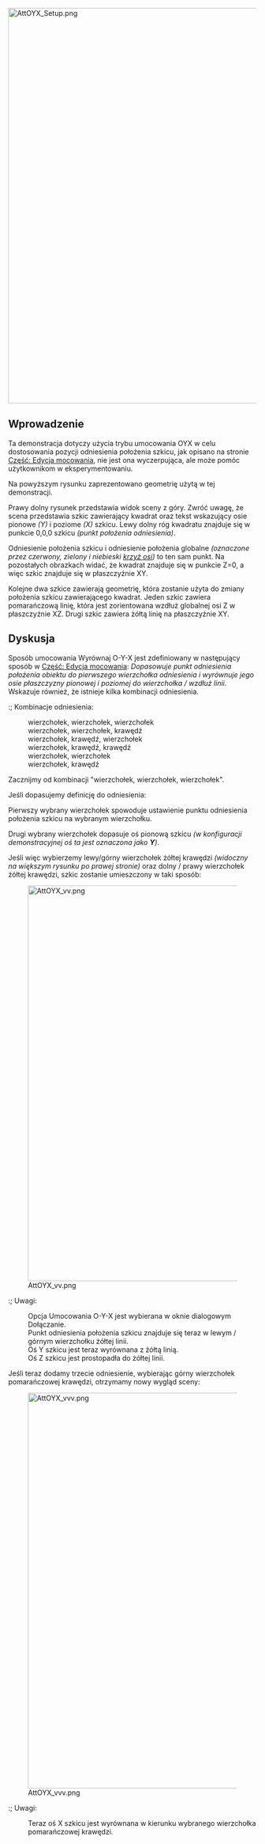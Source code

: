 <languages/>

{{TutorialInfo/pl
|Topic=Umocowanie
|Level=Średniozaawansowany / zaawansowany
|Author=drmacro
|Time=1 godzina
|FCVersion=0.19 lub nowszy
|Files=do ustalenia
}}

[[File:AttOYX_Setup.png|800px]]
{{Caption|Obiekt w pozycji początkowej}}

<span id="Introduction"></span>
==Wprowadzenie== 

Ta demonstracja dotyczy użycia trybu umocowania OYX w celu dostosowania pozycji odniesienia położenia szkicu, jak opisano na stronie [[Part_EditAttachment/pl|Część: Edycja mocowania]], nie jest ona wyczerpująca, ale może pomóc użytkownikom w eksperymentowaniu.

Na powyższym rysunku zaprezentowano geometrię użytą w tej demonstracji.

Prawy dolny rysunek przedstawia widok sceny z góry. Zwróć uwagę, że scena przedstawia szkic zawierający kwadrat oraz tekst wskazujący osie pionowe ''(Y)'' i poziome ''(X)'' szkicu. Lewy dolny róg kwadratu znajduje się w punkcie 0,0,0 szkicu ''(punkt położenia odniesienia)''.

Odniesienie położenia szkicu i odniesienie położenia globalne ''(oznaczone przez czerwony, zielony i niebieski [[Std_AxisCross/pl|krzyż osi]])'' to ten sam punkt. Na pozostałych obrazkach widać, że kwadrat znajduje się w punkcie Z=0, a więc szkic znajduje się w płaszczyźnie XY.

Kolejne dwa szkice zawierają geometrię, która zostanie użyta do zmiany położenia szkicu zawierającego kwadrat. Jeden szkic zawiera pomarańczową linię, która jest zorientowana wzdłuż globalnej osi Z w płaszczyźnie XZ. Drugi szkic zawiera żółtą linię na płaszczyźnie XY.

<span id="Discussion"></span>
==Dyskusja==

Sposób umocowania Wyrównaj O-Y-X jest zdefiniowany w następujący sposób w [[Part_EditAttachment/pl|Część: Edycja mocowania]]: ''Dopasowuje punkt odniesienia położenia obiektu do pierwszego wierzchołka odniesienia i wyrównuje jego osie płaszczyzny pionowej i poziomej do wierzchołka / wzdłuż linii''. Wskazuje również, że istnieje kilka kombinacji odniesienia.

:; Kombinacje odniesienia:
: wierzchołek, wierzchołek, wierzchołek
: wierzchołek, wierzchołek, krawędź
: wierzchołek, krawędź, wierzchołek
: wierzchołek, krawędź, krawędź
: wierzchołek, wierzchołek
: wierzchołek, krawędź

Zacznijmy od kombinacji "wierzchołek, wierzchołek, wierzchołek".

Jeśli dopasujemy definicję do odniesienia:

Pierwszy wybrany wierzchołek spowoduje ustawienie punktu odniesienia położenia szkicu na wybranym wierzchołku.

Drugi wybrany wierzchołek dopasuje oś pionową szkicu ''(w konfiguracji demonstracyjnej oś ta jest oznaczona jako '''Y''')''.

Jeśli więc wybierzemy lewy/górny wierzchołek żółtej krawędzi ''(widoczny na większym rysunku po prawej stronie)'' oraz dolny / prawy wierzchołek żółtej krawędzi, szkic zostanie umieszczony w taki sposób:

[[File:AttOYX_vv.png|800px]]

:; Uwagi:
: Opcja Umocowania O-Y-X jest wybierana w oknie dialogowym Dołączanie.
: Punkt odniesienia położenia szkicu znajduje się teraz w lewym / górnym wierzchołku żółtej linii.
: Oś Y szkicu jest teraz wyrównana z żółtą linią.
: Oś Z szkicu jest prostopadła do żółtej linii.

Jeśli teraz dodamy trzecie odniesienie, wybierając górny wierzchołek pomarańczowej krawędzi, otrzymamy nowy wygląd sceny:

[[File:AttOYX_vvv.png|800px]]

:; Uwagi:
: Teraz oś X szkicu jest wyrównana w kierunku wybranego wierzchołka pomarańczowej krawędzi.